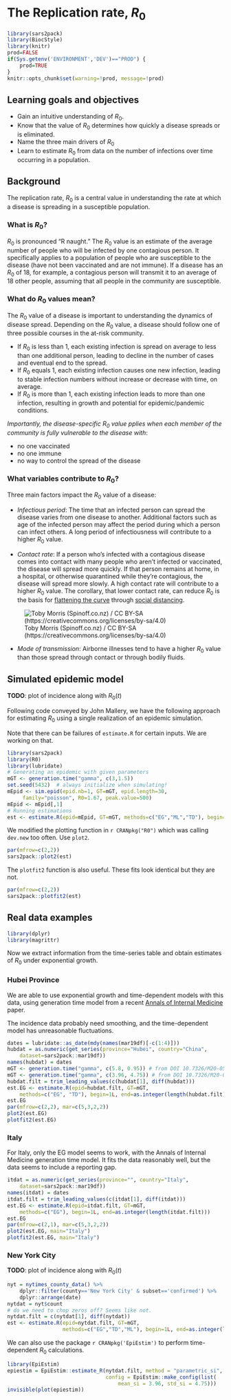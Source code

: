 # The Replication rate, $R_0$

```r
library(sars2pack)
library(BiocStyle)
library(knitr)
prod=FALSE
if(Sys.getenv('ENVIRONMENT','DEV')=="PROD") {
    prod=TRUE
}
knitr::opts_chunk$set(warning=!prod, message=!prod)
```

## Learning goals and objectives

- Gain an intuitive understanding of $R_0$.
- Know that the value of $R_0$ determines how quickly a disease spreads or is eliminated.
- Name the three main drivers of $R_0$
- Learn to estimate $R_0$ from data on the number of infections over time occurring in a population.

## Background

The replication rate, $R_0$ is a central value in understanding the rate at which a disease is spreading in a susceptible population. 


### What is $R_0$?

$R_0$ is pronounced “R naught.” The $R_0$ value is an estimate of the average number of people who will be infected by one contagious person. It specifically applies to a population of people who are susceptible to the disease (have not been vaccinated and are not immune). If a disease has an $R_0$ of 18, for example, a contagious person will transmit it to an average of 18 other people, assuming that all people in the community are susceptible.

### What do $R_0$ values mean?

The $R_0$ value of a disease is important to understanding the dynamics of disease spread. Depending on the $R_0$ value, a disease should follow one of three possible courses in the at-risk community.

- If $R_0$ is less than 1, each existing infection is spread on average to less than one additional person, leading to decline in the number of cases and eventual end to the spread.
- If $R_0$ equals 1, each existing infection causes one new infection, leading to stable infection numbers without increase or decrease with time, on average.
- If $R_0$ is more than 1, each existing infection leads to more than one infection, resulting in growth and potential for epidemic/pandemic conditions.

_Importantly, the disease-specific $R_0$ value pplies when each member of the community is fully vulnerable to the disease with_:

- no one vaccinated
- no one immune
- no way to control the spread of the disease

### What variables contribute to $R_0$?

Three main factors impact the $R_0$ value of a disease:

- *Infectious period*: The time that an infected person can spread the disease varies from one disease to another. Additional factors such as age of the infected person may affect the period during which a person can infect others. A long period of infectiousness will contribute to a higher $R_0$ value.

- *Contact rate*: If a person who’s infected with a contagious disease comes into contact with many people who aren’t infected or vaccinated, the disease will spread more quickly. If that person remains at home, in a hospital, or otherwise quarantined while they’re contagious, the disease will spread more slowly. A high contact rate will contribute to a higher $R_0$ value. The corollary, that lower contact rate, can reduce $R_0$ is the basis for [flattening the curve](https://www.nytimes.com/article/flatten-curve-coronavirus.html) through [social distancing](https://en.wikipedia.org/wiki/Social_distancing).

![Toby Morris (Spinoff.co.nz) / CC BY-SA (https://creativecommons.org/licenses/by-sa/4.0)](https://upload.wikimedia.org/wikipedia/commons/thumb/4/45/Covid-19-Transmission-graphic-01.gif/512px-Covid-19-Transmission-graphic-01.gif)


- *Mode of transmission*:
Airborne illnesses tend to have a higher $R_0$ value than those spread through contact or through bodily fluids. 


## Simulated epidemic model

**TODO**: plot of incidence along with $R_0(t)$

Following code conveyed by John Mallery, we have the following
approach for estimating $R_0$ using a single realization of
an epidemic simulation.

Note that there can be failures of `estimate.R` for certain
inputs.  We are working on that.

```r
library(sars2pack)
library(R0)
library(lubridate)
# Generating an epidemic with given parameters
mGT <- generation.time("gamma", c(3,1.5))
set.seed(5432)  # always initialize when simulating!
mEpid <- sim.epid(epid.nb=1, GT=mGT, epid.length=30, 
     family="poisson", R0=1.67, peak.value=500)
mEpid <- mEpid[,1]
# Running estimations
est <- estimate.R(epid=mEpid, GT=mGT, methods=c("EG","ML","TD"), begin=1, end=30)
```

We modified the plotting function in `r CRANpkg("R0")` which
was calling `dev.new` too often.  Use `plot2`.

```r
par(mfrow=c(2,2))
sars2pack::plot2(est)
```

The `plotfit2` function is also useful.  These fits
look identical but they are not.

```r
par(mfrow=c(2,2))
sars2pack::plotfit2(est)
```

## Real data examples

```r
library(dplyr)
library(magrittr)
```

Now we extract information from the time-series table and
obtain estimates of $R_0$ under exponential growth.

### Hubei Province

We are able to use exponential growth and time-dependent models
with this data, using generation time model from a
recent [Annals of Internal Medicine](https://annals.org/aim/fullarticle/2762808/incubation-period-coronavirus-disease-2019-covid-19-from-publicly-reported) paper.

The incidence data probably need smoothing, and the time-dependent
model has unreasonable fluctuations.

```r
dates = lubridate::as_date(mdy(names(mar19df)[-c(1:4)]))
hubdat = as.numeric(get_series(province="Hubei", country="China", 
    dataset=sars2pack::mar19df))
names(hubdat) = dates
mGT <- generation.time("gamma", c(5.8, 0.95)) # from DOI 10.7326/M20-0504
mGT <- generation.time("gamma", c(3.96, 4.75)) # from DOI 10.7326/M20-0504
hubdat.filt = trim_leading_values(c(hubdat[1], diff(hubdat)))
est.EG <- estimate.R(epid=hubdat.filt, GT=mGT, 
    methods=c("EG", "TD"), begin=1L, end=as.integer(length(hubdat.filt)))
est.EG
par(mfrow=c(2,2), mar=c(5,3,2,2))
plot2(est.EG)
plotfit2(est.EG)
```

### Italy

For Italy, only the EG model seems to work, with the
Annals of Internal Medicine generation time model.  It
fits the data reasonably well, but the data seems to include
a reporting gap.

```r
itdat = as.numeric(get_series(province="", country="Italy", 
    dataset=sars2pack::mar19df))
names(itdat) = dates
itdat.filt = trim_leading_values(c(itdat[1], diff(itdat)))
est.EG <- estimate.R(epid=itdat.filt, GT=mGT, 
    methods=c("EG"), begin=1L, end=as.integer(length(itdat.filt)))
est.EG
par(mfrow=c(2,1), mar=c(5,3,2,2))
plot2(est.EG, main="Italy")
plotfit2(est.EG, main="Italy")
```

### New York City

**TODO**: plot of incidence along with $R_0(t)$

```r
nyt = nytimes_county_data() %>%
    dplyr::filter(county=='New York City' & subset=='confirmed') %>%
    dplyr::arrange(date)
nytdat = nyt$count
# do we need to chop zeros off? Seems like not.
nytdat.filt = c(nytdat[1], diff(nytdat))
est <- estimate.R(epid=nytdat.filt, GT=mGT, 
                  methods=c("EG","TD","ML"), begin=1L, end=as.integer(length(nytdat.filt)))
```

We can also use the package `r CRANpkg('EpiEstim')` to perform time-dependent $R_0$ calculations.

```r
library(EpiEstim)
epiestim = EpiEstim::estimate_R(nytdat.filt, method = "parametric_si",
                                config = EpiEstim::make_config(list(
                                    mean_si = 3.96, std_si = 4.75)))
invisible(plot(epiestim))
```
